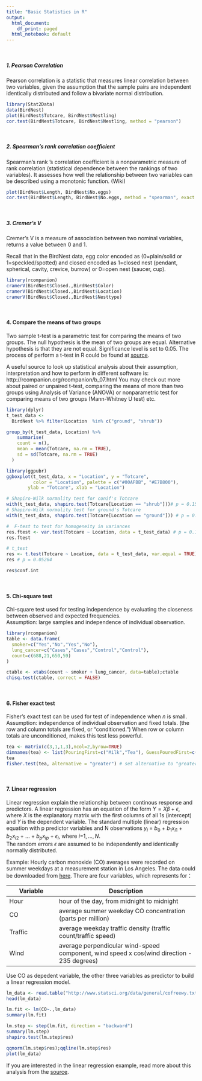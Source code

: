 ```yaml
---
title: "Basic Statistics in R"
output:
  html_document:
    df_print: paged
  html_notebook: default
---
```


<br />

##### 1. Pearson Correlation
Pearson correlation is a statistic that measures linear correlation between two variables, given the assumption that the sample pairs are independent identically distributed and follow a bivariate normal distribution.
```r
library(Stat2Data)
data(BirdNest) 
plot(BirdNest$Totcare, BirdNest$Nestling)
cor.test(BirdNest$Totcare, BirdNest$Nestling, method = "pearson")

```
<br />   

##### 2. Spearman's rank correlation coefficient
Spearman's rank 's correlation coefficient is a nonparametric measure of rank correlation (statistical dependence between the rankings of two variables). It assesses how well the relationship between two variables can be described using a monotonic function.  (Wiki)
```r
plot(BirdNest$Length, BirdNest$No.eggs)
cor.test(BirdNest$Length, BirdNest$No.eggs, method = "spearman", exact = F)

```
<br />   

##### 3. Cremer's V

Cremer's V is a measure of association between two nominal variables, returns a value between 0 and 1.

Recall that in the BirdNest data, egg color encoded as (0=plain/solid or 1=speckled/spotted) and closed encoded as
1=closed nest (pendant, spherical, cavity, crevice, burrow) or 0=open nest (saucer, cup).

```r
library(rcompanion)
cramerV(BirdNest$Closed.,BirdNest$Color)
cramerV(BirdNest$Closed.,BirdNest$Location)
cramerV(BirdNest$Closed.,BirdNest$Nesttype)

```
<br />   

#### 4. Compare the means of two groups
Two sample t-test is a parametric test for comparing the means of two groups. The null hypothesis is the mean of two groups are equal. Alternative hypothesis is that they are not equal. Significance level is set to 0.05. The process of perform a t-test in R could be found at [source](http://www.sthda.com/english/wiki/unpaired-two-samples-t-test-in-r).

A useful source to look up statistical analysis about their assumption, interpretation and how to perform in different software is: http://rcompanion.org/rcompanion/b_07.html
You may check out more about paired or unpaired t-test, comparing the means of more than two groups using Analysis of Variance (ANOVA) or nonparametric test for comparing means of two groups (Mann-Whitney U test) etc.  

```r
library(dplyr)
t_test_data <- 
  BirdNest %>% filter(Location	%in% c("ground", "shrub")) 

group_by(t_test_data, Location) %>%
    summarise(
    count = n(),
    mean = mean(Totcare, na.rm = TRUE),
    sd = sd(Totcare, na.rm = TRUE)
  )

library(ggpubr)
ggboxplot(t_test_data, x = "Location", y = "Totcare", 
          color = "Location", palette = c("#00AFBB", "#E7B800"),
        ylab = "Totcare", xlab = "Location")

# Shapiro-Wilk normality test for conif's Totcare
with(t_test_data, shapiro.test(Totcare[Location == "shrub"]))# p = 0.1556
# Shapiro-Wilk normality test for ground's Totcare
with(t_test_data, shapiro.test(Totcare[Location == "ground"])) # p = 0.1502

#  F-test to test for homogeneity in variances
res.ftest <- var.test(Totcare ~ Location, data = t_test_data) # p = 0.1698
res.ftest

# t_test
res <- t.test(Totcare ~ Location, data = t_test_data, var.equal = TRUE)
res # p = 0.05264

res$conf.int

```
<br />   

#### 5. Chi-square test
Chi-square test used for testing independence by evaluating the closeness between observed and expected frequencies.   
Assumption: large samples and independence of individual observation.   

```r
library(rcompanion)
table <- data.frame(
  smoker=c("Yes","No","Yes","No"),
  lung_cancer=c("Cases","Cases","Control","Control"),
  count=c(688,21,650,59)
)

ctable <- xtabs(count ~ smoker + lung_cancer, data=table);ctable
chisq.test(ctable, correct = FALSE)

```
<br />

#### 6. Fisher exact test
Fisher’s exact test can be used for test of independence when $n$ is small.  
Assumption: independence of individual observation and fixed totals. (the row and column totals are fixed, or “conditioned.”) When row or column totals are unconditioned, makes this test less powerful.  

```r
tea <- matrix(c(3,1,1,3),ncol=2,byrow=TRUE)
dimnames(tea) <- list(PouringFirst=c("Milk","Tea"), GuessPouredFirst=c("Milk","Tea"))
tea
fisher.test(tea, alternative = "greater") # set alternative to "greater", "less", "two.sided" for one-sided or two-sided test

```
<br />   

#### 7. Linear regression
Linear regression explain the relationship between continous response and predictors. A linear regression has an equation of the form $Y= X\beta +  \epsilon$, where $X$ is the explanatory matrix with the first columns of all 1s (intercept) and $Y$ is the dependent variable. The standard multiple (linear) regression equation with p predictor variables and N observations  $y_i$ = $b_0$ + $b_1 x_{i1}$ + $b_2 x_{i2}$ + ... + $b_p x_{ip}$ + $\epsilon_{i}$, where $i$=$1,...,N.$  
The random errors $\epsilon$ are assumed to be independently and identically normally distributed.  

Example: Hourly carbon monoxide (CO) averages were recorded on summer weekdays at a measurement station in Los Angeles. The data could be downloaded from [here](http://www.statsci.org/data/general/cofreewy.txt). There are four variables, which represents for：

| Variable        | Description                                    |
|-----------------|------------------------------------------------|
|Hour	|	hour of the day, from midnight to midnight  |
|CO	| average summer weekday CO concentration (parts per million) | 
|Traffic	|	average weekday traffic density (traffic count/traffic speed)  |
|Wind	|	average perpendicular wind-speed component,  wind speed x cos(wind direction - 235 degrees) |

Use CO as depedent variable, the other three variables as predictor to build a linear regression model.
```r
lm_data <- read.table("http://www.statsci.org/data/general/cofreewy.txt", header = T)
head(lm_data)

lm.fit <- lm(CO~.,lm_data)
summary(lm.fit)

lm.step <- step(lm.fit, direction = "backward")
summary(lm.step)
shapiro.test(lm.step$res)

qqnorm(lm.step$res);qqline(lm.step$res)
plot(lm_data)

```

If you are interested in the linear regression example, read more about this analysis from the [source](http://www.statsci.org/data/general/cofreewy.html).

